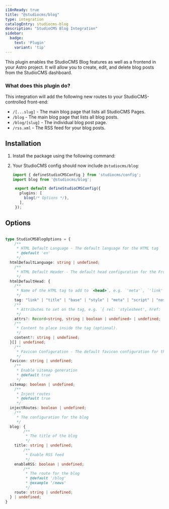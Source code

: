 ```yaml
---
i18nReady: true
title: "@studiocms/blog"
type: integration
catalogEntry: studiocms-blog
description: "StudioCMS Blog Integration"
sidebar:
  badge: 
    text: 'Plugin'
    variant: 'tip'
---
```



This plugin enables the StudioCMS Blog features as well as a frontend in your Astro project. It will allow you to create, edit, and delete blog posts from the StudioCMS dashboard.

### What does this plugin do?

This integration will add the following new routes to your StudioCMS-controlled front-end:

- `/[...slug]` - The main blog page that lists all StudioCMS Pages.
- `/blog` - The main blog page that lists all blog posts.
- `/blog/[slug]` - The individual blog post page.
- `/rss.xml` - The RSS feed for your blog posts.

## Installation

1. Install the package using the following command:

   <PackageManagers pkg="studiocms" type='run' args='add @studiocms/blog' />

2. Your StudioCMS config should now include `@studiocms/blog`:

   ```ts twoslash title="studiocms.config.mjs" {2, 6}
   import { defineStudioCMSConfig } from 'studiocms/config';
   import blog from '@studiocms/blog';

    export default defineStudioCMSConfig({
      plugins: [
        blog(/* Options */),
      ],
    });
   ```

## Options

```ts

type StudioCMSBlogOptions = {
	/**
	 * HTML Default Language - The default language for the HTML tag
	 * @default 'en'
	 */
  htmlDefaultLanguage: string | undefined;
	/**
	 * HTML Default Header - The default head configuration for the Frontend
	 */
  htmlDefaultHead: {
    /** 
     * Name of the HTML tag to add to `<head>`, e.g. `'meta'`, `'link'`, or `'script'`. 
     */
    tag: "link" | "title" | "base" | "style" | "meta" | "script" | "noscript" | "template";
    /** 
     * Attributes to set on the tag, e.g. `{ rel: 'stylesheet', href: '/custom.css' }`. 
     */
    attrs?: Record<string, string | boolean | undefined> | undefined;
    /** 
     * Content to place inside the tag (optional). 
     */
    content?: string | undefined;
  }[] | undefined;
	/**
	 * Favicon Configuration - The default favicon configuration for the Frontend
	 */
  favicon: string | undefined;
	/**
	 * Enable sitemap generation
	 * @default true
	 */
  sitemap: boolean | undefined;
	/**
	 * Inject routes
	 * @default true
	 */
  injectRoutes: boolean | undefined;
	/**
	 * The configuration for the blog
	 */
  blog: {
		/**
		 * The title of the blog
		 */
    title: string | undefined;
		/**
		 * Enable RSS feed
		 */
    enableRSS: boolean | undefined;
		/**
		 * The route for the blog
		 * @default '/blog'
		 * @example '/news'
		 */
    route: string | undefined;
  } | undefined;
}

```
